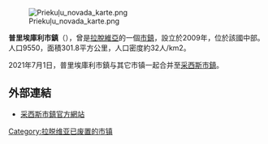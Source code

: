 [[File:Priekuļu_novada_karte.png|right]]

'''普里埃庫利市鎮'''（{{lang-lv|Priekuļu novads}}），曾是[[拉脫維亞|拉脫維亞]]的一個[[拉脫維亞行政區劃|市鎮]]，設立於2009年，位於該國中部。人口9550，面積301.8平方公里，人口密度約32人/km2。

2021年7月1日，普里埃庫利市鎮与其它市镇一起合并至[[采西斯市鎮|采西斯市鎮]]。

==外部連結==
* [https://www.cesis.lv/ 采西斯市鎮官方網站] {{Wayback|url=https://www.cesis.lv/ |date=20131207113126 }} {{lv}}

{{Latvia-geo-stub}}
[[Category:拉脱维亚已废置的市镇|Category:拉脱维亚已废置的市镇]]